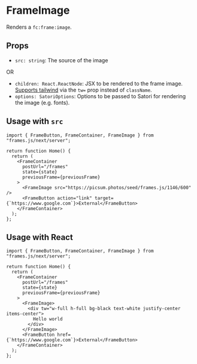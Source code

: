 # FrameImage

Renders a `fc:frame:image`.

## Props

- `src: string`: The source of the image

OR

- `children: React.ReactNode`: JSX to be rendered to the frame image. [Supports tailwind](https://vercel.com/blog/introducing-vercel-og-image-generation-fast-dynamic-social-card-images#tailwind-css-support) via the `tw=` prop instead of `className`.
- `options: SatoriOptions`: Options to be passed to Satori for rendering the image (e.g. fonts).

## Usage with `src`

```tsx [./app/page.tsx]
import { FrameButton, FrameContainer, FrameImage } from "frames.js/next/server";

return function Home() {
  return (
    <FrameContainer
      postUrl="/frames"
      state={state}
      previousFrame={previousFrame}
    >
      <FrameImage src="https://picsum.photos/seed/frames.js/1146/600" />
      <FrameButton action="link" target={`https://www.google.com`}>External</FrameButton>
    </FrameContainer>
  );
};
```

## Usage with React

```tsx [./app/page.tsx]
import { FrameButton, FrameContainer, FrameImage } from "frames.js/next/server";

return function Home() {
  return (
    <FrameContainer
      postUrl="/frames"
      state={state}
      previousFrame={previousFrame}
    >
      <FrameImage>
        <div tw="w-full h-full bg-black text-white justify-center items-center">
          Hello world
        </div>
      </FrameImage>
      <FrameButton href={`https://www.google.com`}>External</FrameButton>
    </FrameContainer>
  );
};
```
